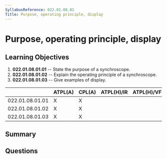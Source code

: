 ```yaml
---
SyllabusReference: 022.01.08.01
Title: Purpose, operating principle, display
---
```


# Purpose, operating principle, display

## Learning Objectives

1. **022.01.08.01.01** -- State the purpose of a synchroscope.
2. **022.01.08.01.02** -- Explain the operating principle of a synchroscope.
3. **022.01.08.01.03** -- Give examples of display.

|                 | ATPL(A) | CPL(A) | ATPL(H)/IR | ATPL(H)/VFR | CPL(H) | IR  | CBIR(A) |
| --------------- | ------- | ------ | ---------- | ----------- | ------ | --- | ------- |
| 022.01.08.01.01 | X       | X      |            |             |        |     |         |
| 022.01.08.01.02 | X       | X      |            |             |        |     |         |
| 022.01.08.01.03 | X       | X      |            |             |        |     |         |

## Summary

## Questions
